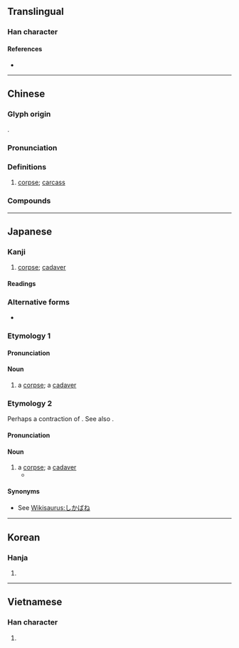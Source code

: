 {{character info/new}}
{{also|尸}}
==Translingual==

===Han character===
{{Han char|rn=44|rad=尸|as=06|sn=9|four=77211|canj=SMNP|ids=⿸尸死}}

====References====
* {{Han ref|kx=0301.240|dkj=07688|dj=0598.140|hdz=20971.090|uh=5C4D|ud=23629|bh=ABCD|bd=43981}}

----

==Chinese==
{{zh-forms|s=尸|alt=尸}}

===Glyph origin===
{{Han etym}}
{{Han compound|尸|死|ls=ic}}.

===Pronunciation===
{{zh-pron
|m=shī
|c=si1
|h=pfs=sṳ̂
|md=sĭ
|mn=si
|mn-t=si1
|w=1sr
|mc=y
|oc=y
|cat=n
}}

===Definitions===
{{zh-hanzi}}

# [[corpse]]; [[carcass]] {{zh-mw|具|c:條}}

===Compounds===
{{zh-der|全屍|伏屍|五馬分屍|劈屍萬段|屍橫遍野|伍員鞭屍|屍骨未寒|借屍還魂|屍變|屍骨無存|屍體|屍骸|屍骨早寒|屍骨|屍櫬|屍山血海|屍靈|屍首|停屍|屍蠟|屍格|停屍間|拋屍露骨|檢屍|挺屍|死屍|殭屍|戮屍|碎屍萬段|暴屍於市|焚屍揚灰|蒸骨驗屍|浮屍|毀屍滅跡|收屍|撞屍|詐屍|走肉行屍|簡屍|走骨行屍|血海屍山|認屍|驗屍|馬革裹屍|遊營撞屍|行屍視肉|裹屍馬革|鞭屍|裹屍|陳屍|喪屍}}

----

==Japanese==

===Kanji===
{{ja-kanji|grade=|rs=尸06}}

# [[corpse]]; [[cadaver]]

====Readings====
{{ja-readings|goon=し|kanon=し|kun=かばね-,しかばね-}}

===Alternative forms===
* {{ja-l|尸}}

===Etymology 1===
{{ja-kanjitab|かばね|yomi=k}}
{{rfe|ja}}

====Pronunciation====
{{ja-pron|acc=0|かばね|y=k}}

====Noun====
{{ja-noun|かばね}}

# a [[corpse]]; a [[cadaver]]

===Etymology 2===
{{ja-kanjitab|yomi=k|しかばね}}
Perhaps a contraction of {{m|ja|死に屍|tr=shinikabane|lit=[[dead]] [[corpse]]}}. See also {{m|ja|死ぬ|tr=shinu||to [[die]]}}.
{{rfe|ja}}

====Pronunciation====
{{ja-pron|acc=0|y=k|しかばね|dev=1}}

====Noun====
{{ja-noun|しかばね}}

# a [[corpse]]; a [[cadaver]]
#* {{quote-book||date=Jul 5 2014||{{lang|ja|決闘王の記憶 －決闘都市編－}}|trans-title=Memories of the Duel King: Battle City Edition|chapter={{ruby|{{lang|ja|オベリスクの[巨](きょ)[神](しん)[兵](へい)}}}}|trans-chapter=Obelisk the Giant God Soldier|language=Japanese|publisher={{w|Konami}}|||{{ja-usex|その者、降%臨せしむれば、灼%熱の疾%風%大%地に吹き荒れ、生きとし生ける者すべて'''屍'''とならん。|^その もの、こう%りんせし むれば、しゃく%ねつ の しっ%ぷう% だい%ち に ふきあれ、いきとし いける もの すべて '''しかばね''' とならん。|Once this being descends with burning winds sweeping over the land, all living things shall turn into corpses.}}}}

====Synonyms====
* See [[Wikisaurus:しかばね]]

{{cln|ja|words with multiple readings}}
{{C|ja|Death|sort=しかばね}}

----

==Korean==

===Hanja===
{{ko-hanja|hangeul=시|rv=si|mr=si}}

# {{defn|lang=ko|sort=尸06}}

----

==Vietnamese==

===Han character===
{{vi-hantu|[[thi]], [[thây]]|rs=尸06}}

# {{defn|lang=vi|sort=尸06}}